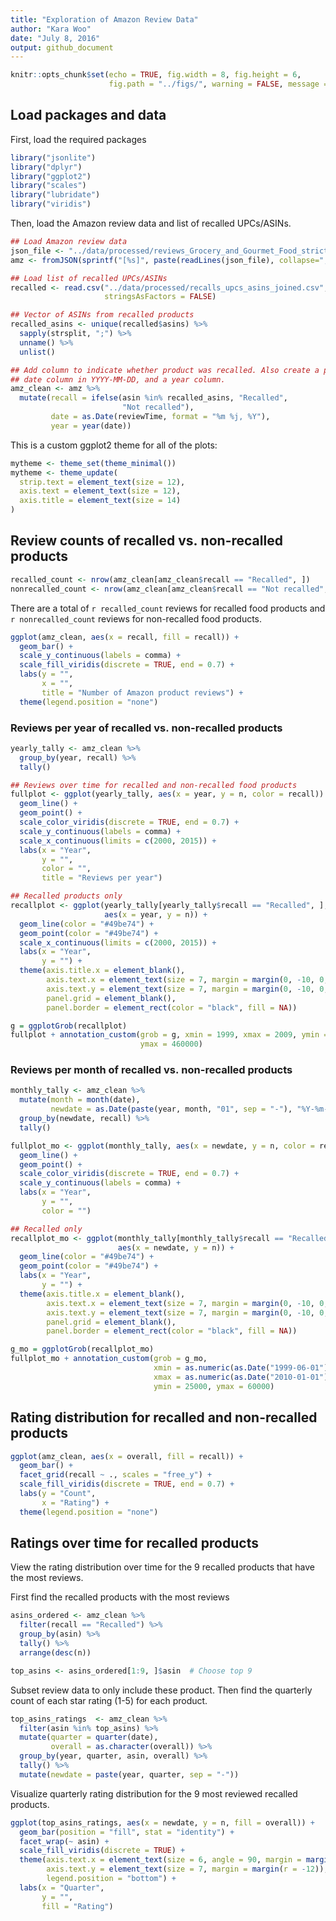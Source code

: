 ```yaml
---
title: "Exploration of Amazon Review Data"
author: "Kara Woo"
date: "July 8, 2016"
output: github_document
---
```


```r
knitr::opts_chunk$set(echo = TRUE, fig.width = 8, fig.height = 6,
                      fig.path = "../figs/", warning = FALSE, message = FALSE)
```

## Load packages and data

First, load the required packages

```r
library("jsonlite")
library("dplyr")
library("ggplot2")
library("scales")
library("lubridate")
library("viridis")
```

Then, load the Amazon review data and list of recalled UPCs/ASINs.

```r
## Load Amazon review data
json_file <- "../data/processed/reviews_Grocery_and_Gourmet_Food_strict.json"
amz <- fromJSON(sprintf("[%s]", paste(readLines(json_file), collapse=",")))

## Load list of recalled UPCs/ASINs
recalled <- read.csv("../data/processed/recalls_upcs_asins_joined.csv",
                     stringsAsFactors = FALSE)

## Vector of ASINs from recalled products
recalled_asins <- unique(recalled$asins) %>%
  sapply(strsplit, ";") %>%
  unname() %>%
  unlist()

## Add column to indicate whether product was recalled. Also create a proper
## date column in YYYY-MM-DD, and a year column.
amz_clean <- amz %>%
  mutate(recall = ifelse(asin %in% recalled_asins, "Recalled",
                         "Not recalled"),
         date = as.Date(reviewTime, format = "%m %j, %Y"),
         year = year(date))
```

This is a custom ggplot2 theme for all of the plots:

```r
mytheme <- theme_set(theme_minimal())
mytheme <- theme_update(
  strip.text = element_text(size = 12),
  axis.text = element_text(size = 12),
  axis.title = element_text(size = 14)
)
```

## Review counts of recalled vs. non-recalled products

```r
recalled_count <- nrow(amz_clean[amz_clean$recall == "Recalled", ])
nonrecalled_count <- nrow(amz_clean[amz_clean$recall == "Not recalled", ])
```

There are a total of `r recalled_count` reviews for recalled food products and
`r nonrecalled_count` reviews for non-recalled food products.

```r
ggplot(amz_clean, aes(x = recall, fill = recall)) +
  geom_bar() +
  scale_y_continuous(labels = comma) +
  scale_fill_viridis(discrete = TRUE, end = 0.7) +
  labs(y = "",
       x = "",
       title = "Number of Amazon product reviews") +
  theme(legend.position = "none")
```

### Reviews per year of recalled vs. non-recalled products

```r
yearly_tally <- amz_clean %>%
  group_by(year, recall) %>%
  tally()

## Reviews over time for recalled and non-recalled food products
fullplot <- ggplot(yearly_tally, aes(x = year, y = n, color = recall)) +
  geom_line() +
  geom_point() +
  scale_color_viridis(discrete = TRUE, end = 0.7) +
  scale_y_continuous(labels = comma) +
  scale_x_continuous(limits = c(2000, 2015)) +
  labs(x = "Year",
       y = "",
       color = "",
       title = "Reviews per year")

## Recalled products only
recallplot <- ggplot(yearly_tally[yearly_tally$recall == "Recalled", ],
                     aes(x = year, y = n)) +
  geom_line(color = "#49be74") +
  geom_point(color = "#49be74") +
  scale_x_continuous(limits = c(2000, 2015)) +
  labs(x = "Year",
       y = "") +
  theme(axis.title.x = element_blank(),
        axis.text.x = element_text(size = 7, margin = margin(0, -10, 0, 0, "pt")),
        axis.text.y = element_text(size = 7, margin = margin(0, -10, 0, 0, "pt")),
        panel.grid = element_blank(),
        panel.border = element_rect(color = "black", fill = NA))

g = ggplotGrob(recallplot)
fullplot + annotation_custom(grob = g, xmin = 1999, xmax = 2009, ymin = 260000,
                             ymax = 460000)

```

### Reviews per month of recalled vs. non-recalled products

```r
monthly_tally <- amz_clean %>%
  mutate(month = month(date),
         newdate = as.Date(paste(year, month, "01", sep = "-"), "%Y-%m-%d")) %>%
  group_by(newdate, recall) %>%
  tally()

fullplot_mo <- ggplot(monthly_tally, aes(x = newdate, y = n, color = recall)) +
  geom_line() +
  geom_point() +
  scale_color_viridis(discrete = TRUE, end = 0.7) +
  scale_y_continuous(labels = comma) +
  labs(x = "Year",
       y = "",
       color = "")

## Recalled only
recallplot_mo <- ggplot(monthly_tally[monthly_tally$recall == "Recalled", ],
                        aes(x = newdate, y = n)) +
  geom_line(color = "#49be74") +
  geom_point(color = "#49be74") +
  labs(x = "Year",
       y = "") +
  theme(axis.title.x = element_blank(),
        axis.text.x = element_text(size = 7, margin = margin(0, -10, 0, 0, "pt")),
        axis.text.y = element_text(size = 7, margin = margin(0, -10, 0, 0, "pt")),
        panel.grid = element_blank(),
        panel.border = element_rect(color = "black", fill = NA))

g_mo = ggplotGrob(recallplot_mo)
fullplot_mo + annotation_custom(grob = g_mo,
                                xmin = as.numeric(as.Date("1999-06-01")),
                                xmax = as.numeric(as.Date("2010-01-01")),
                                ymin = 25000, ymax = 60000)

```


## Rating distribution for recalled and non-recalled products

```r
ggplot(amz_clean, aes(x = overall, fill = recall)) +
  geom_bar() +
  facet_grid(recall ~ ., scales = "free_y") +
  scale_fill_viridis(discrete = TRUE, end = 0.7) +
  labs(y = "Count",
       x = "Rating") +
  theme(legend.position = "none")
```

## Ratings over time for recalled products

View the rating distribution over time for the 9 recalled products that have the
most reviews.

First find the recalled products with the most reviews

```r
asins_ordered <- amz_clean %>%
  filter(recall == "Recalled") %>%
  group_by(asin) %>%
  tally() %>%
  arrange(desc(n))

top_asins <- asins_ordered[1:9, ]$asin  # Choose top 9
```

Subset review data to only include these product. Then find the quarterly count
of each star rating (1-5) for each product.

```r
top_asins_ratings  <- amz_clean %>%
  filter(asin %in% top_asins) %>%
  mutate(quarter = quarter(date),
         overall = as.character(overall)) %>%
  group_by(year, quarter, asin, overall) %>%
  tally() %>%
  mutate(newdate = paste(year, quarter, sep = "-"))
```

Visualize quarterly rating distribution for the 9 most reviewed recalled products.

```r
ggplot(top_asins_ratings, aes(x = newdate, y = n, fill = overall)) +
  geom_bar(position = "fill", stat = "identity") + 
  facet_wrap(~ asin) +
  scale_fill_viridis(discrete = TRUE) +
  theme(axis.text.x = element_text(size = 6, angle = 90, margin = margin(t = -12)),
        axis.text.y = element_text(size = 7, margin = margin(r = -12)),
        legend.position = "bottom") +
  labs(x = "Quarter",
       y = "",
       fill = "Rating")
```
